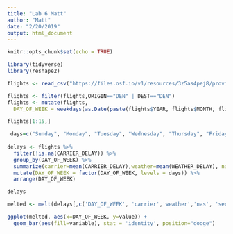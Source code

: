 ```yaml
---
title: "Lab 6 Matt"
author: "Matt"
date: "2/20/2019"
output: html_document
---
```


```r
knitr::opts_chunk$set(echo = TRUE)
```

```r
library(tidyverse)
library(reshape2)
```

```r
flights <- read_csv("https://files.osf.io/v1/resources/3z5as4pej8/providers/osfstorage/5a8ca28f57103100104584db")
```

```r
flights <- filter(flights,ORIGIN=="DEN" | DEST=="DEN")
flights <- mutate(flights,
  DAY_OF_WEEK = weekdays(as.Date(paste(flights$YEAR, flights$MONTH, flights$DAY_OF_MONTH, sep="-"))))
```

```r
flights[1:15,]
```


```r
 days=c("Sunday", "Monday", "Tuesday", "Wednesday", "Thursday", "Friday", "Saturday")
   
delays <- flights %>%
  filter(!is.na(CARRIER_DELAY)) %>%
  group_by(DAY_OF_WEEK) %>%
  summarize(carrier=mean(CARRIER_DELAY),weather=mean(WEATHER_DELAY), nas=mean(NAS_DELAY), security=mean(SECURITY_DELAY), late=mean(LATE_AIRCRAFT_DELAY)) %>%
  mutate(DAY_OF_WEEK = factor(DAY_OF_WEEK, levels = days)) %>%
  arrange(DAY_OF_WEEK) 

delays
```


```r
melted <- melt(delays[,c('DAY_OF_WEEK', 'carrier','weather','nas', 'security', 'late')],id.vars = 1)

ggplot(melted, aes(x=DAY_OF_WEEK, y=value)) + 
  geom_bar(aes(fill=variable), stat = 'identity', position="dodge")
```


